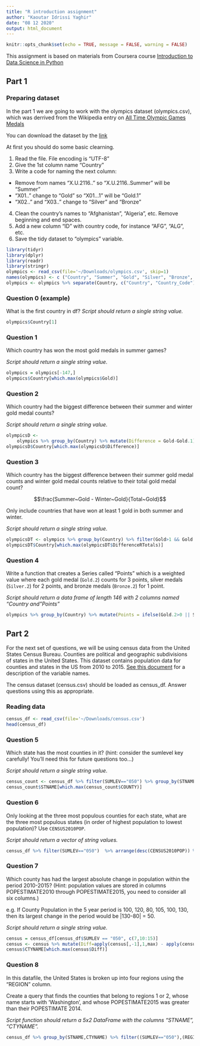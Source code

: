 ```yaml
---
title: "R introduction assignment"
author: "Kaoutar Idrissi Yaghir"
date: "08 12 2020"
output: html_document
---
```


```r
knitr::opts_chunk$set(echo = TRUE, message = FALSE, warning = FALSE)
```

This assignment is based on materials from Coursera course [Introduction to Data Science in Python](https://www.coursera.org/learn/python-data-analysis/home/welcome)

## Part 1
### Preparing dataset

In the part 1 we are going to work with the olympics dataset (olympics.csv), which was derrived from the Wikipedia entry on [All Time Olympic Games Medals](https://en.wikipedia.org/wiki/All-time_Olympic_Games_medal_table)

You can download the dataset by the [link](https://www.dropbox.com/s/9oayr45v7nj30nv/olympics.csv?dl=0)

At first you should do some basic clearning.

1. Read the file. File encoding is "UTF-8"
2. Give the 1st column name "Country"
3. Write a code for naming the next column:
- Remove from names "X.U.2116.." so "X.U.2116..Summer" will be "Summer"
- "X01.." change to "Gold" so "X01...1" will be "Gold.1"
- "X02.." and "X03.." change to "Silver" and "Bronze"
4. Clean the country's names to "Afghanistan", "Algeria", etc. Remove beginning and end spaces.
5. Add a new column "ID" with country code, for instance "AFG", "ALG", etc.
6. Save the tidy dataset to "olympics" variable.


```r
library(tidyr)
library(dplyr)
library(readr)
library(stringr) 
olympics <- read_csv(file='~/Downloads/olympics.csv', skip=1)
names(olympics) <- c ("Country", "Summer", "Gold", "Silver", "Bronze", "Total", "Winter", "Gold.1", "Silver.1", "Bronze.1", "Total.1", "Games", "Gold.2", "Silver.2", "Bronze.2", "Combined.total", "ID")
olympics <- olympics %>% separate(Country, c("Country", "Country_Code"), "[()]")
```

### Question 0 (example)

What is the first country in df?
*Script should return a single string value.*

```r
olympics$Country[1]
```

### Question 1

Which country has won the most gold medals in summer games?

*Script should return a single string value.*


```r
olympics = olympics[-147,]
olympics$Country[which.max(olympics$Gold)]
```

### Question 2

Which country had the biggest difference between their summer and winter gold medal counts?

*Script should return a single string value.*

```r
olympicsD <-
    olympics %>% group_by(Country) %>% mutate(Difference = Gold-Gold.1) 
olympicsD$Country[which.max(olympicsD$Difference)]
```

### Question 3

Which country has the biggest difference between their summer gold medal counts and winter gold medal counts relative to their total gold medal count? 

$$\frac{Summer~Gold - Winter~Gold}{Total~Gold}$$

Only include countries that have won at least 1 gold in both summer and winter.

*Script should return a single string value.*

```r

olympicsDT <- olympics %>% group_by(Country) %>% filter(Gold>1 && Gold.1>1) %>% mutate(DifferenceRTotals = ((Gold-Gold.1)/Gold.2))
olympicsDT$Country[which.max(olympicsDT$DifferenceRTotals)]

```

### Question 4

Write a function that creates a Series called "Points" which is a weighted value where each gold medal (`Gold.2`) counts for 3 points, silver medals (`Silver.2`) for 2 points, and bronze medals (`Bronze.2`) for 1 point.

*Script should return a data frame of length 146 with 2 columns named "Country and "Points"*

```r
olympics %>% group_by(Country) %>% mutate(Points = ifelse(Gold.2>0 || Silver.2>0 || Bronze.2>0,Gold.2*3+Silver.2*2+Bronze.2*1,0)) %>% select(Country, Points)
```

## Part 2

For the next set of questions, we will be using census data from the United States Census Bureau. Counties are political and geographic subdivisions of states in the United States. This dataset contains population data for counties and states in the US from 2010 to 2015. [See this document](https://www.dropbox.com/s/a0c2fdkaxokk2ys/CO-EST2015-alldata.pdf?dl=0) for a description of the variable names.

The census dataset (census.csv) should be loaded as census_df. Answer questions using this as appropriate.

### Reading data
```r
census_df <- read_csv(file='~/Downloads/census.csv')
head(census_df)
```


### Question 5
Which state has the most counties in it? (hint: consider the sumlevel key carefully! You'll need this for future questions too...)

*Script should return a single string value.*

```r

census_count <- census_df %>% filter(SUMLEV=="050") %>% group_by(STNAME) %>% summarise(COUNTY=n())
census_count$STNAME[which.max(census_count$COUNTY)]
```

### Question 6
Only looking at the three most populous counties for each state, what are the three most populous states (in order of highest population to lowest population)? Use `CENSUS2010POP`.

*Script should return a vector of string values.*

```r
census_df %>% filter(SUMLEV=="050")  %>% arrange(desc(CENSUS2010POP)) %>% group_by(STNAME)  %>% slice_head(n=3) %>% summarise(sum = sum(CENSUS2010POP))  %>% arrange(desc(sum)) %>% head(3) %>% select(STNAME) %>% as.matrix() %>% c()
```

### Question 7

Which county has had the largest absolute change in population within the period 2010-2015? (Hint: population values are stored in columns POPESTIMATE2010 through POPESTIMATE2015, you need to consider all six columns.)

e.g. If County Population in the 5 year period is 100, 120, 80, 105, 100, 130, then its largest change in the period would be |130-80| = 50.

*Script should return a single string value.*

```r

census = census_df[census_df$SUMLEV == "050", c(7,10:15)] 
census <- census %>% mutate(Diff=apply(census[,-1],1,max) - apply(census[,-1],1,min))
census$CTYNAME[which.max(census$Diff)]
```

### Question 8

In this datafile, the United States is broken up into four regions using the "REGION" column. 

Create a query that finds the counties that belong to regions 1 or 2, whose name starts with 'Washington', and whose POPESTIMATE2015 was greater than their POPESTIMATE 2014.

*Script function should return a 5x2 DataFrame with the columns "STNAME", "CTYNAME".*

```r
census_df %>% group_by(STNAME,CTYNAME) %>% filter((SUMLEV=="050"),(REGION==1 || REGION==2),(str_detect(CTYNAME, "Washington")), (POPESTIMATE2015>POPESTIMATE2014)) %>% select(STNAME,CTYNAME)


```








